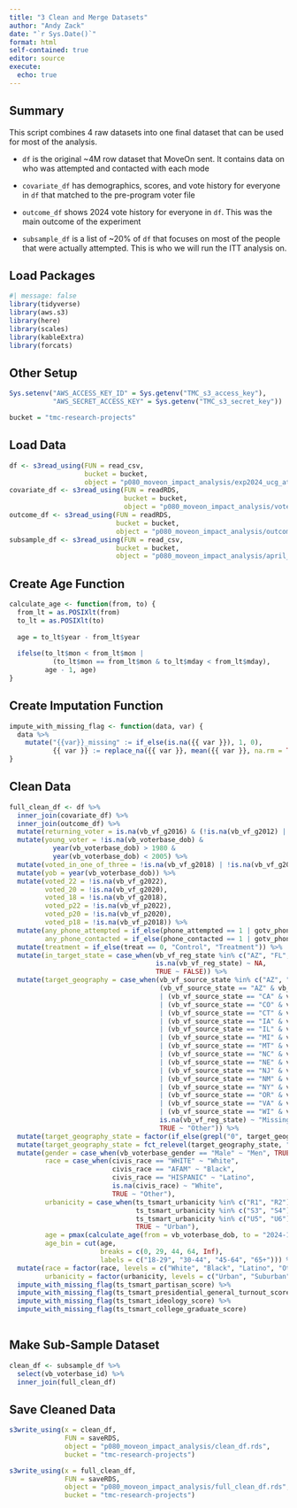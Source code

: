 ```yaml
---
title: "3 Clean and Merge Datasets"
author: "Andy Zack"
date: "`r Sys.Date()`"
format: html
self-contained: true
editor: source
execute:
  echo: true
---
```


## Summary

This script combines 4 raw datasets into one final dataset that can be used for most of the analysis.

-   `df` is the original \~4M row dataset that MoveOn sent. It contains data on who was attempted and contacted with each mode

-   `covariate_df` has demographics, scores, and vote history for everyone in `df` that matched to the pre-program voter file

-   `outcome_df` shows 2024 vote history for everyone in `df`. This was the main outcome of the experiment

-   `subsample_df` is a list of \~20% of `df` that focuses on most of the people that were actually attempted. This is who we will run the ITT analysis on.

## Load Packages

```r
#| message: false
library(tidyverse)
library(aws.s3)
library(here)
library(scales)
library(kableExtra)
library(forcats)
```

## Other Setup

```r
Sys.setenv("AWS_ACCESS_KEY_ID" = Sys.getenv("TMC_s3_access_key"),
           "AWS_SECRET_ACCESS_KEY" = Sys.getenv("TMC_s3_secret_key"))

bucket = "tmc-research-projects"
```

## Load Data

```r
df <- s3read_using(FUN = read_csv,
                   bucket = bucket,
                   object = "p080_moveon_impact_analysis/exp2024_ucg_attempts_and_contacts_final.csv")
covariate_df <- s3read_using(FUN = readRDS,
                             bucket = bucket,
                             object = "p080_moveon_impact_analysis/voter_file_covariates.rds")
outcome_df <- s3read_using(FUN = readRDS,
                           bucket = bucket,
                           object = "p080_moveon_impact_analysis/outcome.rds")
subsample_df <- s3read_using(FUN = read_csv,
                           bucket = bucket,
                           object = "p080_moveon_impact_analysis/april_subgroup_for_contact_attempts.csv")
```

## Create Age Function

```r
calculate_age <- function(from, to) {
  from_lt = as.POSIXlt(from)
  to_lt = as.POSIXlt(to)
  
  age = to_lt$year - from_lt$year
  
  ifelse(to_lt$mon < from_lt$mon |
           (to_lt$mon == from_lt$mon & to_lt$mday < from_lt$mday),
         age - 1, age)
}
```

## Create Imputation Function

```r
impute_with_missing_flag <- function(data, var) {
  data %>%
    mutate("{{var}}_missing" := if_else(is.na({{ var }}), 1, 0),
           {{ var }} := replace_na({{ var }}, mean({{ var }}, na.rm = TRUE)))
}
```

## Clean Data

```r
full_clean_df <- df %>%
  inner_join(covariate_df) %>%
  inner_join(outcome_df) %>%
  mutate(returning_voter = is.na(vb_vf_g2016) & (!is.na(vb_vf_g2012) | !is.na(vb_vf_g2014))) %>%
  mutate(young_voter = !is.na(vb_voterbase_dob) & 
           year(vb_voterbase_dob) > 1980 & 
           year(vb_voterbase_dob) < 2005) %>%
  mutate(voted_in_one_of_three = !is.na(vb_vf_g2018) | !is.na(vb_vf_g2020) | !is.na(vb_vf_g2022)) %>%
  mutate(yob = year(vb_voterbase_dob)) %>%
  mutate(voted_22 = !is.na(vb_vf_g2022),
         voted_20 = !is.na(vb_vf_g2020),
         voted_18 = !is.na(vb_vf_g2018),
         voted_p22 = !is.na(vb_vf_p2022),
         voted_p20 = !is.na(vb_vf_p2020),
         voted_p18 = !is.na(vb_vf_p2018)) %>%
  mutate(any_phone_attempted = if_else(phone_attempted == 1 | gotv_phone_attempted == 1, 1, 0),
         any_phone_contacted = if_else(phone_contacted == 1 | gotv_phone_contacted == 1, 1, 0)) %>%
  mutate(treatment = if_else(treat == 0, "Control", "Treatment")) %>%
  mutate(in_target_state = case_when(vb_vf_reg_state %in% c("AZ", "FL", "GA", "MI", "NC", "NV", "OH", "PA", "WI") ~ TRUE,
                                     is.na(vb_vf_reg_state) ~ NA,
                                     TRUE ~ FALSE)) %>%
  mutate(target_geography = case_when(vb_vf_source_state %in% c("AZ", "FL", "GA", "MI", "NC", "NV", "OH", "PA", "WI") ~ vb_vf_source_state,
                                      (vb_vf_source_state == "AZ" & vb_vf_cd %in% c("001", "006"))
                                      | (vb_vf_source_state == "CA" & vb_vf_cd %in% c("013", "022", "027", "045", "047"))
                                      | (vb_vf_source_state == "CO" & vb_vf_cd %in% c("003", "008"))
                                      | (vb_vf_source_state == "CT" & vb_vf_cd %in% c("005"))
                                      | (vb_vf_source_state == "IA" & vb_vf_cd %in% c("003"))
                                      | (vb_vf_source_state == "IL" & vb_vf_cd %in% c("017"))
                                      | (vb_vf_source_state == "MI" & vb_vf_cd %in% c("010"))
                                      | (vb_vf_source_state == "MT" & vb_vf_cd %in% c("001"))
                                      | (vb_vf_source_state == "NC" & vb_vf_cd %in% c("013"))
                                      | (vb_vf_source_state == "NE" & vb_vf_cd %in% c("002"))
                                      | (vb_vf_source_state == "NJ" & vb_vf_cd %in% c("007"))
                                      | (vb_vf_source_state == "NM" & vb_vf_cd %in% c("002"))
                                      | (vb_vf_source_state == "NY" & vb_vf_cd %in% c("003", "004", "017", "019", "022"))
                                      | (vb_vf_source_state == "OR" & vb_vf_cd %in% c("005", "006"))
                                      | (vb_vf_source_state == "VA" & vb_vf_cd %in% c("002"))
                                      | (vb_vf_source_state == "WI" & vb_vf_cd %in% c("003")) ~ paste(vb_vf_source_state, vb_vf_cd),
                                      is.na(vb_vf_reg_state) ~ "Missing",
                                      TRUE ~ "Other")) %>%
  mutate(target_geography_state = factor(if_else(grepl("0", target_geography), "Targeted CD", target_geography))) %>%
  mutate(target_geography_state = fct_relevel(target_geography_state, "Targeted CD", "Other", after = Inf)) %>%
  mutate(gender = case_when(vb_voterbase_gender == "Male" ~ "Men", TRUE ~ "Women"),
         race = case_when(civis_race == "WHITE" ~ "White",
                          civis_race == "AFAM" ~ "Black",
                          civis_race == "HISPANIC" ~ "Latino",
                          is.na(civis_race) ~ "White",
                          TRUE ~ "Other"),
         urbanicity = case_when(ts_tsmart_urbanicity %in% c("R1", "R2") ~ "Rural",
                                ts_tsmart_urbanicity %in% c("S3", "S4") ~ "Suburban",
                                ts_tsmart_urbanicity %in% c("U5", "U6") ~ "Urban",
                                TRUE ~ "Urban"),
         age = pmax(calculate_age(from = vb_voterbase_dob, to = "2024-11-05"),0),
         age_bin = cut(age, 
                       breaks = c(0, 29, 44, 64, Inf), 
                       labels = c("18-29", "30-44", "45-64", "65+"))) %>%
  mutate(race = factor(race, levels = c("White", "Black", "Latino", "Other")),
         urbanicity = factor(urbanicity, levels = c("Urban", "Suburban", "Rural"))) %>%
  impute_with_missing_flag(ts_tsmart_partisan_score) %>%
  impute_with_missing_flag(ts_tsmart_presidential_general_turnout_score) %>%
  impute_with_missing_flag(ts_tsmart_ideology_score) %>%
  impute_with_missing_flag(ts_tsmart_college_graduate_score)
  
```

## Make Sub-Sample Dataset

```r
clean_df <- subsample_df %>%
  select(vb_voterbase_id) %>%
  inner_join(full_clean_df)
```

## Save Cleaned Data

```r
s3write_using(x = clean_df, 
              FUN = saveRDS, 
              object = "p080_moveon_impact_analysis/clean_df.rds", 
              bucket = "tmc-research-projects")

s3write_using(x = full_clean_df, 
              FUN = saveRDS, 
              object = "p080_moveon_impact_analysis/full_clean_df.rds", 
              bucket = "tmc-research-projects")
```
